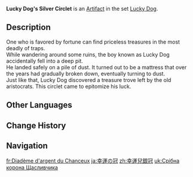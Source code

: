 {{Artifact Infobox
|image = Item Lucky Dog's Silver Circlet.png
|set   = Lucky Dog
|piece = Circlet of Logos
}}
{{Description|Its former owner once fell into a cave and found the treasure trove of an exiled royal. This is a souvenir from that incident.}}
'''Lucky Dog's Silver Circlet''' is an [[Artifact]] in the set [[Lucky Dog]].

==Description==
One who is favored by fortune can find priceless treasures in the most deadly of traps.<br />While wandering around some ruins, the boy known as Lucky Dog accidentally fell into a deep pit.<br />He landed safely on a pile of dust. It turned out to be a mattress that over the years had gradually broken down, eventually turning to dust.<br />Just like that, Lucky Dog discovered a treasure trove left by the old aristocrats. This circlet came to epitomize his luck.

==Other Languages==
{{Other Languages
|en      = Lucky Dog's Silver Circlet
|zhs     = 幸运儿银冠
|zhs_rm  = Xìngyùn'ér Yín Guān
|zht     = 幸運兒銀冠
|zht_rm  = Xìngyùn'ér Yín Guān
|zh_tl   = Lucky Dog Silver Crown
|ja      = 幸運の冠
|ja_rm   = Kou'un no Kanmuri
|ja_tl   = Crown of Good Luck
|ko      = 행운아의 은관
|ko_rm   = Haeng'una-ui Eungwan
|ko_tl   = Lucky Person's Silver Crown
|es      = Tiara de Plata del Afortunado
|es_tl   = Silver Tiara of the Lucky One
|fr      = Diadème d'argent du Chanceux
|fr_tl   = Silver Diadem of the Lucky One
|ru      = Серебряная корона везунчика
|ru_tl   = Lucky Dog's Silver Crown
|th      = Lucky Dog's Silver Circlet
|vi      = Vòng Bạc May Mắn
|vi_tl   = 
|de      = Silberner Glückshaarreif
|de_tl   = Lucky Silver Circlet
|id      = Lucky Dog's Silver Circlet
|pt      = Grinalda de Prata do Sortudo
|pt_tl   = 
|tr      = Bahtı Açığın Gümüş Tacı
|tr_tl   = 
|it      = Corona d'argento di Fortunato
|it_tl   = Fortunato's Silver Crown
|it_note = The way "Fortunato" has a capital letter might indicate that it's a person's name. Additionally if it's was and adjective the localization would have been "del fortunato".
}}

==Change History==
{{Change History|1.0}}

==Navigation==
{{Artifact Set Navbox|Lucky Dog}}

[[fr:Diadème d'argent du Chanceux]]
[[ja:幸運の冠]]
[[zh:幸運兒銀冠]]
[[uk:Срібна корона Щасливчика]]